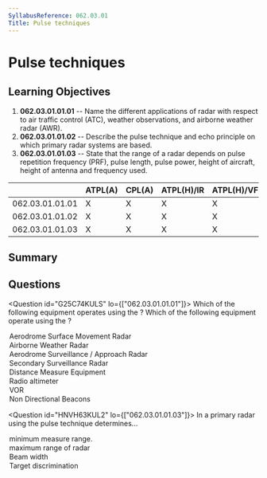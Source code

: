 ```yaml
---
SyllabusReference: 062.03.01
Title: Pulse techniques
---
```


# Pulse techniques

## Learning Objectives

1. **062.03.01.01.01** -- Name the different applications of radar with respect
   to air traffic control (ATC), weather observations, and airborne weather
   radar (AWR).
2. **062.03.01.01.02** -- Describe the pulse technique and echo principle on
   which primary radar systems are based.
3. **062.03.01.01.03** -- State that the range of a radar depends on pulse
   repetition frequency (PRF), pulse length, pulse power, height of aircraft,
   height of antenna and frequency used.

|                 | ATPL(A) | CPL(A) | ATPL(H)/IR | ATPL(H)/VFR | CPL(H) | IR  | CBIR(A) |
| --------------- | ------- | ------ | ---------- | ----------- | ------ | --- | ------- |
| 062.03.01.01.01 | X       | X      | X          | X           | X      | X   | X       |
| 062.03.01.01.02 | X       | X      | X          | X           | X      | X   |         |
| 062.03.01.01.03 | X       | X      | X          | X           | X      | X   |         |

## Summary

## Questions

<Question id="G25C74KULS" lo={["062.03.01.01.01"]}>
  <Text variant="oneCorrect">
    Which of the following equipment operates using the <Subject />?
  </Text>
  <Text variant="multipleCorrect" select={4}>
    Which of the following equipment operate using the <Subject />?
  </Text>
  <Option
    subject={[["Pulse Technique"], ["Echo Principle"]]}
    why="RADAR ==> Pulse Technique. Use the echo principle to detect reflections off aircraft surfaces."
  >
    Aerodrome Surface Movement Radar
  </Option>
  <Option
    subject={[["Pulse Technique"], ["Echo Principle"]]}
    why="RADAR ==> Pulse Technique. Uses the echo principle to detect water / ice droplets"
  >
    Airborne Weather Radar
  </Option>
  <Option
    subject={[["Pulse Technique"], ["Echo Principle"]]}
    why="RADAR ==> Pulse Technique. Use the echo principle to detect reflections off aircraft surfaces."
  >
    Aerodrome Surveillance / Approach Radar
  </Option>
  <Option
    subject={[["Pulse Technique"], ["Interrogator / transponder principle"]]}
    why="RADAR ==> Pulse Technique. SSR uses pulses to transmit information between the ground station and the aircraft"
  >
    Secondary Surveillance Radar
  </Option>
  <Option
    subject={[["Pulse Technique"], ["Interrogator / transponder principle"]]}
    why="DME still uses radar, although not in its name. So it's also using the Pulse Technique. It's also using the interrogator transponder principle to obtain distance between the aircraft and the ground station."
  >
    Distance Measure Equipment
  </Option>
  <Option why="Radio Altimeters use the Continuos Wave technique.">
    Radio altimeter
  </Option>
  <Option why="A VOR ground station uses a specialized antenna system to transmit both an amplitude modulated and a frequency modulated signal.">
    VOR
  </Option>
  <Option>Non Directional Beacons</Option>
</Question>

<Question id="HNVH63KUL2" lo={["062.03.01.01.03"]}>
  <Text variant="oneCorrect">
    In a primary radar using the pulse technique <Subject /> determines...
  </Text>
  <Option
    subject={[["pulse length"]]}
    why='The pulse technique works by sending a series of pulses and then "listening" to the their echoes. While emitting a pulse the receiver is not activate to avoid picking up the emission. As such, the longer the pulse length, the longer the time the receiver needs to be turned off, and the longer the minimum range of the radar.'
  >
    minimum measure range.
  </Option>
  <Option subject={[["pulse recurrence frequency"], ["PRF"]]}>
    maximum range of radar
  </Option>
  <Option>Beam width</Option>
  <Option>Target discrimination</Option>
</Question>
